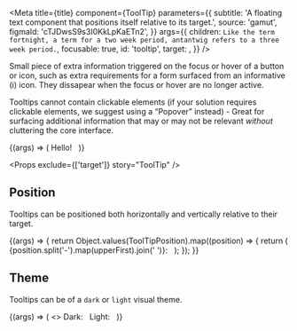 

<Meta
  title={title}
  component={ToolTip}
  parameters={{
    subtitle:
      'A floating text component that positions itself relative to its target.',
    source: 'gamut',
    figmaId: 'cTJDwsS9s3I0KkLpKaETn2',
  }}
  args={{
    children: `Like the term fortnight, a term for a two week period, antantwig refers to a three week period.`,
    focusable: true,
    id: 'tooltip',
    target: <InfoCircleIcon size={20} />,
  }}
/>

Small piece of extra information triggered on the focus or hover of a button or icon,
such as extra requirements for a form surfaced from an informative (i) icon. They
dissapear when the focus or hover are no longer active.

Tooltips cannot contain clickable elements (if your solution
requires clickable elements, we suggest using a “Popover” instead) - Great for
surfacing additional information that may or may not be relevant _without_ cluttering
the core interface.

<Canvas>
  <Story name="ToolTip">
    {(args) => (
      <TooltipArea>
        Hello! &nbsp;
        <ToolTip {...args} />
      </TooltipArea>
    )}
  </Story>
</Canvas>

<Props exclude={['target']} story="ToolTip" />

## Position

Tooltips can be positioned both horizontally and vertically relative to their target.

<Canvas>
  <Story name="Position">
    {(args) => {
      return Object.values(ToolTipPosition).map((position) => {
        return (
          <TooltipArea>
            {position.split('-').map(upperFirst).join(' ')}: &nbsp;
            <ToolTip {...args} position={position} />
          </TooltipArea>
        );
      });
    }}
  </Story>
</Canvas>

## Theme

Tooltips can be of a `dark` or `light` visual theme.

<Canvas>
  <Story name="Theme">
    {(args) => (
      <>
        <TooltipArea>
          Dark: &nbsp;
          <ToolTip {...args} theme="dark" />
        </TooltipArea>
        <TooltipArea>
          Light: &nbsp;
          <ToolTip {...args} theme="light" />
        </TooltipArea>
      </>
    )}
  </Story>
</Canvas>
